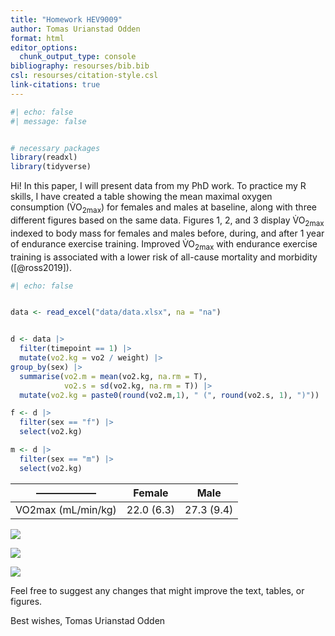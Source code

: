 ```yaml
---
title: "Homework HEV9009"
author: Tomas Urianstad Odden 
format: html
editor_options: 
  chunk_output_type: console
bibliography: resourses/bib.bib
csl: resourses/citation-style.csl
link-citations: true
---
```


```r
#| echo: false
#| message: false


# necessary packages 
library(readxl)
library(tidyverse)

```

Hi! In this paper, I will present data from my PhD work. To practice my R skills, I have created a table showing the mean maximal oxygen consumption (V<span>&#x0307;</span>O~2max~) for females and males at baseline, along with three different figures based on the same data. Figures 1, 2, and 3 display V<span>&#x0307;</span>O~2max~ indexed to body mass for females and males before, during, and after 1 year of endurance exercise training. Improved V<span>&#x0307;</span>O~2max~ with endurance exercise training is associated with a lower risk of all-cause mortality and morbidity ([@ross2019]).




```r
#| echo: false


data <- read_excel("data/data.xlsx", na = "na")


d <- data |> 
  filter(timepoint == 1) |>
  mutate(vo2.kg = vo2 / weight) |>
group_by(sex) |>
  summarise(vo2.m = mean(vo2.kg, na.rm = T),
            vo2.s = sd(vo2.kg, na.rm = T)) |>
  mutate(vo2.kg = paste0(round(vo2.m,1), " (", round(vo2.s, 1), ")"))

f <- d |>
  filter(sex == "f") |>
  select(vo2.kg)

m <- d |>
  filter(sex == "m") |>
  select(vo2.kg)

```
           
------------------ | Female     | Male 
------------------ | ---------- | ---------- 
VO2max (mL/min/kg) | 22.0 (6.3) | 27.3 (9.4)





![](figures/figure1.png)


![](figures/figure2.png)




![](figures/figure3.png)



Feel free to suggest any changes that might improve the text, tables, or figures.

Best wishes,
Tomas Urianstad Odden 

